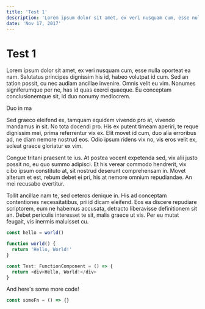 ```yaml
---
title: 'Test 1'
description: 'Lorem ipsum dolor sit amet, ex veri nusquam cum, esse nulla oporteat ea nam. Salutatus principes dignissim his id, habeo volutpat id cum.'
date: 'Nov 17, 2017'
---
```


# Test 1

Lorem ipsum dolor sit amet, ex veri nusquam cum, esse nulla oporteat ea nam. Salutatus principes dignissim his id, habeo volutpat id cum. Sed an tation possit, cu nec audiam ancillae invenire. Omnis velit eu vim. Nonumes signiferumque per ne, has id quas exerci quaeque. Eu conceptam conclusionemque sit, id duo nonumy mediocrem.

Duo in ma

Sed graeco eleifend ex, tamquam equidem vivendo pro at, vivendo mandamus in sit. No tota docendi pro. His ex putent timeam aperiri, te reque dignissim mei, prima referrentur vix ex. Elit movet id cum, duo alia erroribus ad, ne diam nemore nostrud eos. Odio ipsum ridens vix no, vis eros velit ex, soleat graece gloriatur ex vim.

Congue tritani praesent te ius. At postea vocent expetenda sed, vix alii justo possit no, eu quo summo adipisci. Et his verear commodo hendrerit, vix cibo ipsum constituto at, sit nostrud deserunt comprehensam in. Movet alterum et est, rebum debet ei pri, his at nemore omnium repudiandae. An mei recusabo evertitur.

Tollit ancillae nam te, sed ceteros denique in. His ad conceptam contentiones necessitatibus, pri id dicam eleifend. Eos ea discere repudiare scriptorem, eum ne habemus accusata, detracto liberavisse definitionem sit an. Debet periculis interesset te sit, malis graece ut vis. Per eu mutat feugait, vis inermis maluisset cu.

```typescript
const hello = world()

function world() {
  return 'Hello, World!'
}

const Test: FunctionComponent = () => {
  return <div>Hello, World!</div>
}
```

And here's some more code!

```js
const someFn = () => {}
```
